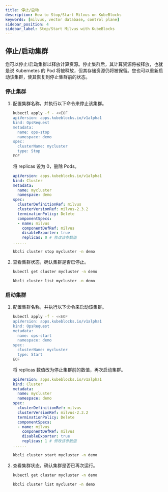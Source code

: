 ```yaml
---
title: 停止/启动
description: How to Stop/Start Milvus on KubeBlocks
keywords: [milvus, vector database, control plane]
sidebar_position: 4
sidebar_label: Stop/Start Milvus with KubeBlocks
---
```



## 停止/启动集群

您可以停止/启动集群以释放计算资源。停止集群后，其计算资源将被释放，也就是说 Kubernetes 的 Pod 将被释放，但其存储资源仍将被保留。您也可以重新启动该集群，使其恢复到停止集群前的状态。

### 停止集群

1. 配置集群名称，并执行以下命令来停止该集群。

    <Tabs>

    <TabItem value="OpsRequest" label="OpsRequest" default>

    ```bash
    kubectl apply -f - <<EOF
    apiVersion: apps.kubeblocks.io/v1alpha1
    kind: OpsRequest
    metadata:
      name: ops-stop
      namespace: demo
    spec:
      clusterName: mycluster
      type: Stop
    EOF
    ```

    </TabItem>

    <TabItem value="编辑集群 YAML 文件" label="编辑集群 YAML 文件">

    将 replicas 设为 0，删除 Pods。

    ```yaml
    apiVersion: apps.kubeblocks.io/v1alpha1
    kind: Cluster
    metadata:
      name: mycluster
      namespace: demo
    spec:
      clusterDefinitionRef: milvus
      clusterVersionRef: milvus-2.3.2
      terminationPolicy: Delete
      componentSpecs:
      - name: milvus
        componentDefRef: milvus
        disableExporter: true
        replicas: 0 # 修改该参数值
    ......
    ```

    </TabItem>

    <TabItem value="kbcli" label="kbcli">

    ```bash
    kbcli cluster stop mycluster -n demo
    ```

    </TabItem>

    </Tabs>

2. 查看集群状态，确认集群是否已停止。

    <Tabs>

    <TabItem value="kubectl" label="kubectl" default>

    ```bash
    kubectl get cluster mycluster -n demo
    ```

    </TabItem>

    <TabItem value="kbcli" label="kbcli">

    ```bash
    kbcli cluster list mycluster -n demo
    ```

    </TabItem>

    </Tabs>

### 启动集群

1. 配置集群名称，并执行以下命令来启动该集群。

    <Tabs>

    <TabItem value="OpsRequest" label="OpsRequest" default>

    ```bash
    kubectl apply -f - <<EOF
    apiVersion: apps.kubeblocks.io/v1alpha1
    kind: OpsRequest
    metadata:
      name: ops-start
      namespace: demo
    spec:
      clusterName: mycluster
      type: Start
    EOF
    ```

    </TabItem>

    <TabItem value="编辑集群 YAML 文件" label="编辑集群 YAML 文件">

    将 replicas 数值改为停止集群前的数值，再次启动集群。

    ```yaml
    apiVersion: apps.kubeblocks.io/v1alpha1
    kind: Cluster
    metadata:
      name: mycluster
      namespace: demo
    spec:
      clusterDefinitionRef: milvus
      clusterVersionRef: milvus-2.3.2
      terminationPolicy: Delete
      componentSpecs:
      - name: milvus
        componentDefRef: milvus
        disableExporter: true
        replicas: 1 # 修改该参数值
    ......
    ```

    </TabItem>

    <TabItem value="kbcli" label="kbcli">

    ```bash
    kbcli cluster start mycluster -n demo
    ```

    </TabItem>

    </Tabs>

2. 查看集群状态，确认集群是否已再次运行。

    <Tabs>

    <TabItem value="kubectl" label="kubectl" default>

    ```bash
    kubectl get cluster mycluster -n demo
    ```

    </TabItem>

    <TabItem value="kbcli" label="kbcli">

    ```bash
    kbcli cluster list mycluster -n demo
    ```

    </TabItem>

    </Tabs>